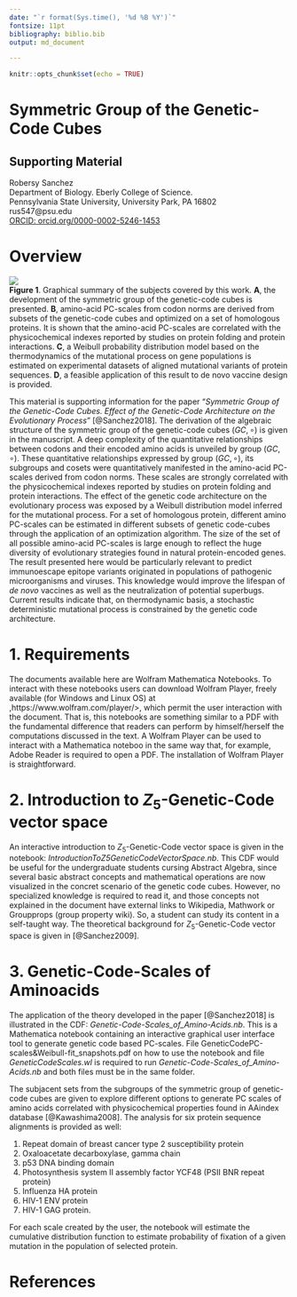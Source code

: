 ```yaml
---
date: "`r format(Sys.time(), '%d %B %Y')`"
fontsize: 11pt
bibliography: biblio.bib
output: md_document

---
```

```r
knitr::opts_chunk$set(echo = TRUE)

```

# Symmetric Group of the Genetic-Code Cubes
## Supporting Material
  
  Robersy Sanchez  
  Department of Biology. Eberly College of Science.  
  Pennsylvania State University, University Park, PA 16802  
  rus547@psu.edu  
  [ORCID: orcid.org/0000-0002-5246-1453](https://orcid.org/0000-0002-5246-1453)  

# Overview 
<img src="fig/vacc.png" align="center" />
<br>
**Figure 1**. Graphical summary of the subjects covered by this work. **A**, the
development of the symmetric group of the genetic-code cubes is presented.
**B**, amino-acid PC-scales from codon norms are derived from subsets of the
genetic-code cubes and optimized on a set of homologous proteins. It is shown
that the amino-acid PC-scales are correlated with the physicochemical indexes
reported by studies on protein folding and protein interactions. **C**, a
Weibull probability distribution model based on the thermodynamics of the
mutational process on gene populations is estimated on experimental datasets of
aligned mutational variants of protein sequences. **D**, a feasible application
of this result to de novo vaccine design is provided.

This material is supporting information for the paper "_Symmetric Group of the
Genetic-Code Cubes. Effect of the Genetic-Code Architecture on the Evolutionary
Process_" [@Sanchez2018]. The derivation of the algebraic structure of the
symmetric group of the genetic-code cubes $(GC,\circ)$ is given in the
manuscript. A deep complexity of the quantitative relationships between codons
and their encoded amino acids is unveiled by group $(GC,\circ)$. These
quantitative relationships expressed by group $(GC,\circ)$, its subgroups and
cosets were quantitatively manifested in the amino-acid PC-scales derived from
codon norms. These scales are strongly correlated with the physicochemical
indexes reported by studies on protein folding and protein interactions. The
effect of the genetic code architecture on the evolutionary process was exposed
by a Weibull distribution model inferred for the mutational process. For a set
of homologous protein, different amino PC-scales can be estimated in different
subsets of genetic code-cubes through the application of an optimization
algorithm. The size of the set of all possible amino-acid PC-scales is large
enough to reflect the huge diversity of evolutionary strategies found in natural
protein-encoded genes. The result presented here would be particularly relevant
to predict immunoescape epitope variants originated in populations of pathogenic
microorganisms and viruses. This knowledge would improve the lifespan of _de
novo_ vaccines as well as the neutralization of potential superbugs. Current
results indicate that, on thermodynamic basis, a stochastic deterministic
mutational process is constrained by the genetic code architecture.

# 1. Requirements
The documents available here are Wolfram Mathematica Notebooks. To interact with
these notebooks users can download Wolfram Player, freely available (for Windows
and Linux OS) at ,https://www.wolfram.com/player/>, which permit the user
interaction with the document. That is, this notebooks are something similar to
a PDF with the fundamental difference that readers can perform by
himself/herself the computations discussed in the text. A Wolfram Player can be
used to interact with a Mathematica noteboo in the same way that, for example,
Adobe Reader is required to open a PDF. The installation of Wolfram Player is
straightforward.

# 2. Introduction to $Z_5$-Genetic-Code vector space
An interactive introduction to $Z_5$-Genetic-Code vector space is given in the
notebook: _IntroductionToZ5GeneticCodeVectorSpace.nb_.  This CDF would be useful
for the undergraduate students cursing Abstract Algebra, since several basic
abstract concepts and mathematical operations are now visualized in the concret
scenario of the genetic code cubes. However, no specialized knowledge is
required to read it, and those concepts not explained in the document have
external links to Wikipedia, Mathwork or Groupprops (group property wiki). So, a
student can study its content in a self-taught way. The theoretical background
for $Z_5$-Genetic-Code vector space is given in [@Sanchez2009].

# 3. Genetic-Code-Scales of Aminoacids
The application of the theory developed in the paper [@Sanchez2018] is
illustrated in the CDF:   _Genetic-Code-Scales_of_Amino-Acids.nb_. This is a
Mathematica notebook containing an interactive graphical user interface tool to
generate genetic code based PC-scales. File
GeneticCodePC-scales&Weibull-fit_snapshots.pdf on how to use the notebook and
file _GeneticCodeScales.wl_ is required to run
_Genetic-Code-Scales_of_Amino-Acids.nb_ and both files must be in the same
folder.

  The subjacent sets from the subgroups of the symmetric group of genetic-code
  cubes are given to explore different options to generate PC scales of amino
  acids correlated with physicochemical properties found in AAindex database
  [@Kawashima2008]. The analysis for six protein sequence alignments is provided
  as well:
  
  1) Repeat domain of breast cancer type 2 susceptibility protein  
  2) Oxaloacetate decarboxylase, gamma chain  
  3) p53 DNA binding domain  
  4) Photosynthesis system II assembly factor YCF48 (PSII BNR repeat protein)  
  5) Influenza HA protein  
  6) HIV-1 ENV  protein
  7) HIV-1 GAG protein. 

  For each scale created by the user, the notebook will estimate the cumulative
  distribution function to estimate probability of fixation of a given mutation
  in the population of selected protein.

# References

